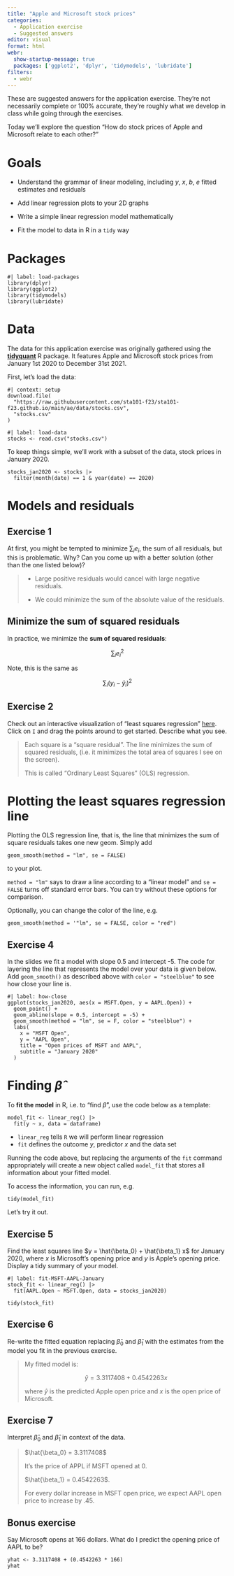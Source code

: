 ```yaml
---
title: "Apple and Microsoft stock prices"
categories: 
  - Application exercise
  - Suggested answers
editor: visual
format: html
webr: 
  show-startup-message: true
  packages: ['ggplot2', 'dplyr', 'tidymodels', 'lubridate']
filters:
  - webr
---
```


::: callout-important
These are suggested answers for the application exercise. They're not necessarily complete or 100% accurate, they're roughly what we develop in class while going through the exercises.
:::

Today we'll explore the question "How do stock prices of Apple and Microsoft relate to each other?"

# Goals

-   Understand the grammar of linear modeling, including $y$, $x$, $b$, $e$ fitted estimates and residuals

-   Add linear regression plots to your 2D graphs

-   Write a simple linear regression model mathematically

-   Fit the model to data in R in a `tidy` way

# Packages

```webr-r
#| label: load-packages
library(dplyr)
library(ggplot2)
library(tidymodels)
library(lubridate)
```

# Data

The data for this application exercise was originally gathered using the [**tidyquant**](https://business-science.github.io/tidyquant/) R package. It features Apple and Microsoft stock prices from January 1st 2020 to December 31st 2021.

First, let's load the data:

```webr-r
#| context: setup
download.file(
  "https://raw.githubusercontent.com/sta101-f23/sta101-f23.github.io/main/ae/data/stocks.csv",
  "stocks.csv"
)
```

```webr-r
#| label: load-data
stocks <- read.csv("stocks.csv")
```

To keep things simple, we'll work with a subset of the data, stock prices in January 2020.

```webr-r
stocks_jan2020 <- stocks |>
  filter(month(date) == 1 & year(date) == 2020)
```

# Models and residuals

## Exercise 1

At first, you might be tempted to minimize $\sum_i e_i$, the sum of all residuals, but this is problematic. Why? Can you come up with a better solution (other than the one listed below)?

> -   Large positive residuals would cancel with large negative residuals.
>
> -   We could minimize the sum of the absolute value of the residuals.

## Minimize the sum of squared residuals

In practice, we minimize the **sum of squared residuals**:

$$
\sum_i e_i^2
$$

Note, this is the same as

$$
\sum_i (y_i - \hat{y}_i)^2
$$

## Exercise 2

Check out an interactive visualization of "least squares regression" [here](https://seeing-theory.brown.edu/regression-analysis/index.html#section1). Click on `I` and drag the points around to get started. Describe what you see.

> Each square is a "square residual". The line minimizes the sum of squared residuals, (i.e. it minimizes the total area of squares I see on the screen).
>
> This is called "Ordinary Least Squares" (OLS) regression.

# Plotting the least squares regression line

Plotting the OLS regression line, that is, the line that minimizes the sum of square residuals takes one new geom. Simply add

```         
geom_smooth(method = "lm", se = FALSE)
```

to your plot.

`method = "lm"` says to draw a line according to a "linear model" and `se = FALSE` turns off standard error bars. You can try without these options for comparison.

Optionally, you can change the color of the line, e.g.

```         
geom_smooth(method = '"lm", se = FALSE, color = "red")
```

## Exercise 4

In the slides we fit a model with slope 0.5 and intercept -5. The code for layering the line that represents the model over your data is given below. Add `geom_smooth()` as described above with `color = "steelblue"` to see how close your line is.

```webr-r
#| label: how-close
ggplot(stocks_jan2020, aes(x = MSFT.Open, y = AAPL.Open)) +
  geom_point() + 
  geom_abline(slope = 0.5, intercept = -5) +
  geom_smooth(method = "lm", se = F, color = "steelblue") +
  labs(
    x = "MSFT Open", 
    y = "AAPL Open", 
    title = "Open prices of MSFT and AAPL",
    subtitle = "January 2020"
  )
```

# Finding $\hat{\beta}$

To **fit the model** in R, i.e. to "find $\hat{\beta}$", use the code below as a template:

```         
model_fit <- linear_reg() |>
  fit(y ~ x, data = dataframe)
```

-   `linear_reg` tells `R` we will perform linear regression
-   `fit` defines the outcome $y$, predictor $x$ and the data set

Running the code above, but replacing the arguments of the `fit` command appropriately will create a new object called `model_fit` that stores all information about your fitted model.

To access the information, you can run, e.g.

```         
tidy(model_fit)
```

Let's try it out.

## Exercise 5

Find the least squares line $y = \hat{\beta_0} + \hat{\beta_1} x$ for January 2020, where $x$ is Microsoft's opening price and $y$ is Apple's opening price. Display a tidy summary of your model.

```webr-r
#| label: fit-MSFT-AAPL-January
stock_fit <- linear_reg() |>
  fit(AAPL.Open ~ MSFT.Open, data = stocks_jan2020)

tidy(stock_fit)
```

## Exercise 6

Re-write the fitted equation replacing $\hat{\beta}_0$ and $\hat{\beta}_1$ with the estimates from the model you fit in the previous exercise.

> My fitted model is:
>
> $$
> \hat{y} = 3.3117408 + 0.4542263 x
> $$
>
> where $\hat{y}$ is the predicted Apple open price and $x$ is the open price of Microsoft.

## Exercise 7

Interpret $\hat{\beta}_0$ and $\hat{\beta}_1$ in context of the data.

> $\hat{\beta_0} = 3.3117408$
>
> It's the price of APPL if MSFT opened at 0.
>
> $\hat{\beta_1} = 0.4542263$.
>
> For every dollar increase in MSFT open price, we expect AAPL open price to increase by .45.

## Bonus exercise

Say Microsoft opens at 166 dollars. What do I predict the opening price of AAPL to be?

```webr-r
yhat <- 3.3117408 + (0.4542263 * 166)
yhat
```
